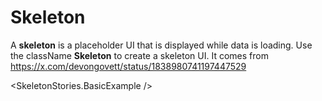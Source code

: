 

<Meta of={SkeletonStories} />

# Skeleton

A **skeleton** is a placeholder UI that is displayed while data is loading. Use the className **Skeleton** to create a skeleton UI. It comes from <a href="https://x.com/devongovett/status/1838980741197447529" target='_blank'>https://x.com/devongovett/status/1838980741197447529</a>

<SkeletonStories.BasicExample />